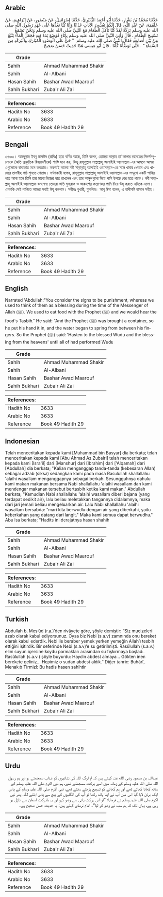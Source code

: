 ## Arabic


<div dir="rtl" lang="ar" style={{fontSize:'larger',backgroundColor:'#f8f9fa',padding:20}}>
حَدَّثَنَا مُحَمَّدُ بْنُ بَشَّارٍ، حَدَّثَنَا أَبُو أَحْمَدَ الزُّبَيْرِيُّ، حَدَّثَنَا إِسْرَائِيلُ، عَنْ مَنْصُورٍ، عَنْ إِبْرَاهِيمَ، عَنْ عَلْقَمَةَ، عَنْ عَبْدِ اللَّهِ، قَالَ إِنَّكُمْ تَعُدُّونَ الآيَاتِ عَذَابًا وَإِنَّا كُنَّا نَعُدُّهَا عَلَى عَهْدِ رَسُولِ اللَّهِ صلى الله عليه وسلم بَرَكَةً لَقَدْ كُنَّا نَأْكُلُ الطَّعَامَ مَعَ النَّبِيِّ صلى الله عليه وسلم وَنَحْنُ نَسْمَعُ تَسْبِيحَ الطَّعَامِ ‏.‏ قَالَ وَأُتِيَ النَّبِيُّ صلى الله عليه وسلم بِإِنَاءٍ فَوَضَعَ يَدَهُ فِيهِ فَجَعَلَ الْمَاءُ يَنْبُعُ مِنْ بَيْنِ أَصَابِعِهِ فَقَالَ النَّبِيُّ صلى الله عليه وسلم ‏ "‏ حَىَّ عَلَى الْوَضُوءِ الْمُبَارَكِ وَالْبَرَكَةِ مِنَ السَّمَاءِ ‏"‏ ‏.‏ حَتَّى تَوَضَّأْنَا كُلُّنَا ‏.‏ قَالَ أَبُو عِيسَى هَذَا حَدِيثٌ حَسَنٌ صَحِيحٌ ‏.‏
</div>
<div style={{backgroundColor:'#f8f9fa',padding:20, marginBottom: 10}}><table> <thead> <tr> <th>Grade</th> <th></th> </tr> </thead> <tbody> <tr><td>Sahih</td><td>Ahmad Muhammad Shakir</td></tr><tr><td>Sahih</td><td>Al-Albani</td></tr><tr><td>Hasan Sahih</td><td>Bashar Awad Maarouf</td></tr><tr><td>Sahih Bukhari</td><td>Zubair Ali Zai</td></tr></tbody></table><table> <thead> <tr> <th>References:</th> <th></th> </tr> </thead> <tbody><tr><td>Hadith No</td><td>3633</td></tr><tr><td>Arabic No</td><td>3633</td></tr><tr><td>Reference</td><td>Book 49 Hadith 29</td></tr></tbody></table></div>

## Bengali


<div dir="ltr" lang="bn" style={{fontSize:'larger',backgroundColor:'#f8f9fa',padding:20}}>
৩৬৩৩। আবদুল্লাহ ইবনু মাসউদ (রাযিঃ) হতে বর্ণিত আছে, তিনি বলেন, তোমরা আল্লাহ তা'আলার রহমতের নিদর্শনগুলোকে (অতি প্রাকৃতিক বিষয়াবলীকে) শাস্তি মনে কর, কিন্তু রাসূলুল্লাহ সাল্লাল্লাহু আলাইহি ওয়াসাল্লাম-এর আমলে আমরা এগুলোকে বারাকাত মনে করতাম। অবশ্যই আমরা নবী সাল্লাল্লাহু আলাইহি ওয়াসাল্লাম-এর সঙ্গে খাবার খেতাম এবং খাদ্যের তাসবীহ পাঠ শুনতে পেতাম। বর্ণনাকারী বলেন, রাসূলুল্লাহ সাল্লাল্লাহু আলাইহি ওয়াসাল্লাম-এর সম্মুখে একটি পানির পাত্র আনা হলে তিনি তার মাঝে নিজের হাত রাখলেন এবং তার আঙ্গুলগুলো দিয়ে পানি উপচে বের হতে থাকে। নবী সাল্লাল্লাহু আলাইহি ওয়াসাল্লাম বললেনঃ তোমরা অতি মুবারাক ও আকাশের কল্যাণকর পানি দিয়ে উযূ করতে এদিকে এসো। এমনকি সেই পানিতে আমরা সবাই উযূ করলাম। সহীহঃ বুখারী, মুসলিম। আবূ ঈসা বলেন, এ হাদীসটি হাসান সহীহ।
</div>
<div style={{backgroundColor:'#f8f9fa',padding:20, marginBottom: 10}}><table> <thead> <tr> <th>Grade</th> <th></th> </tr> </thead> <tbody> <tr><td>Sahih</td><td>Ahmad Muhammad Shakir</td></tr><tr><td>Sahih</td><td>Al-Albani</td></tr><tr><td>Hasan Sahih</td><td>Bashar Awad Maarouf</td></tr><tr><td>Sahih Bukhari</td><td>Zubair Ali Zai</td></tr></tbody></table><table> <thead> <tr> <th>References:</th> <th></th> </tr> </thead> <tbody><tr><td>Hadith No</td><td>3633</td></tr><tr><td>Arabic No</td><td>3633</td></tr><tr><td>Reference</td><td>Book 49 Hadith 29</td></tr></tbody></table></div>

## English


<div dir="ltr" lang="en" style={{fontSize:'larger',backgroundColor:'#f8f9fa',padding:20}}>
Narrated 'Abdullah:"You consider the signs to be punishment, whereas we used to think of them as a blessing during the time of the Messenger of Allah (ﷺ). We used to eat food with the Prophet (ﷺ) and we would hear the food's Tasbih." He said: "And the Prophet (ﷺ) was brought a container, so he put his hand it in, and the water began to spring from between his fingers. So the Prophet (ﷺ) said: 'Hasten to the blessed Wudu and the blessing from the heavens' until all of had performed Wudu
</div>
<div style={{backgroundColor:'#f8f9fa',padding:20, marginBottom: 10}}><table> <thead> <tr> <th>Grade</th> <th></th> </tr> </thead> <tbody> <tr><td>Sahih</td><td>Ahmad Muhammad Shakir</td></tr><tr><td>Sahih</td><td>Al-Albani</td></tr><tr><td>Hasan Sahih</td><td>Bashar Awad Maarouf</td></tr><tr><td>Sahih Bukhari</td><td>Zubair Ali Zai</td></tr></tbody></table><table> <thead> <tr> <th>References:</th> <th></th> </tr> </thead> <tbody><tr><td>Hadith No</td><td>3633</td></tr><tr><td>Arabic No</td><td>3633</td></tr><tr><td>Reference</td><td>Book 49 Hadith 29</td></tr></tbody></table></div>

## Indonesian


<div dir="ltr" lang="id" style={{fontSize:'larger',backgroundColor:'#f8f9fa',padding:20}}>
Telah menceritakan kepada kami [Muhammad bin Basyar] dia berkata; telah menceritakan kepada kami [Abu Ahmad Az Zubairi] telah menceritakan kepada kami [Isra'il] dari [Manshur] dari [Ibrahim] dari ['Alqamah] dari [Abdullah] dia berkata; "Kalian menganggap tanda-tanda (kebesaran Allah) sebagai adzab (siksa) sedangkan kami pada masa Rasulullah shallallahu 'alaihi wasallam menganggapnya sebagai berkah. Sesungguhnya dahulu kami makan makanan bersama Nabi shallallahu 'alaihi wasallam dan kami mendengar makanan tersebut bertasbih ketika kami makan." Abdullah berkata; "Kemudian Nabi shallallahu 'alaihi wasallam diberi bejana (yang terdapat sedikit air), lalu beliau meletakkan tangannya didalamnya, maka dari jari jemari beliau mengeluarkan air. Lalu Nabi shallallahu 'alaihi wasallam bersabda: "mari kita berwudlu dengan air yang diberkahi, yaitu keberkahan yang datang dari langit." Maka kami semua dapat berwudhu." Abu Isa berkata; "Hadits ini derajatnya hasan shahih
</div>
<div style={{backgroundColor:'#f8f9fa',padding:20, marginBottom: 10}}><table> <thead> <tr> <th>Grade</th> <th></th> </tr> </thead> <tbody> <tr><td>Sahih</td><td>Ahmad Muhammad Shakir</td></tr><tr><td>Sahih</td><td>Al-Albani</td></tr><tr><td>Hasan Sahih</td><td>Bashar Awad Maarouf</td></tr><tr><td>Sahih Bukhari</td><td>Zubair Ali Zai</td></tr></tbody></table><table> <thead> <tr> <th>References:</th> <th></th> </tr> </thead> <tbody><tr><td>Hadith No</td><td>3633</td></tr><tr><td>Arabic No</td><td>3633</td></tr><tr><td>Reference</td><td>Book 49 Hadith 29</td></tr></tbody></table></div>

## Turkish


<div dir="ltr" lang="tr" style={{fontSize:'larger',backgroundColor:'#f8f9fa',padding:20}}>
Abdullah b. Mes’ûd (r.a.)’den rivâyete göre, şöyle demiştir: “Siz mucizeleri azab olarak kabul ediyorsunuz. Oysa biz Nebi (s.a.v) zamnında onu bereket olarak kabul ederdik. Nebi ile beraber yemek yerken yemeğin Allah’ı tesbih ettiğini işitirdik. Bir seferinde Nebi (s.a.v)’e su getirilmişti. Rasûlullah (s.a.v.) elini suyun içersine koydu parmakları arasından su fışkırmaya başladı. Rasûlullah (s.a.v.) şöyle buyurdu: Haydin abdest almaya… Gökten inen berekete geliniz… Hepimiz o sudan abdest aldık.” Diğer tahric: Buhârî, Menakıb Tirmizî: Bu hadis hasen sahihtir
</div>
<div style={{backgroundColor:'#f8f9fa',padding:20, marginBottom: 10}}><table> <thead> <tr> <th>Grade</th> <th></th> </tr> </thead> <tbody> <tr><td>Sahih</td><td>Ahmad Muhammad Shakir</td></tr><tr><td>Sahih</td><td>Al-Albani</td></tr><tr><td>Hasan Sahih</td><td>Bashar Awad Maarouf</td></tr><tr><td>Sahih Bukhari</td><td>Zubair Ali Zai</td></tr></tbody></table><table> <thead> <tr> <th>References:</th> <th></th> </tr> </thead> <tbody><tr><td>Hadith No</td><td>3633</td></tr><tr><td>Arabic No</td><td>3633</td></tr><tr><td>Reference</td><td>Book 49 Hadith 29</td></tr></tbody></table></div>

## Urdu


<div dir="rtl" lang="ur" style={{fontSize:'larger',backgroundColor:'#f8f9fa',padding:20}}>
عبداللہ بن مسعود رضی الله عنہ کہتے ہیں کہ تم لوگ اللہ کی نشانیوں کو عذاب سمجھتے ہو اور ہم رسول اللہ صلی اللہ علیہ وسلم کے زمانہ میں اسے برکت سمجھتے تھے، ہم نبی اکرم صلی اللہ علیہ وسلم کے ساتھ کھانا کھاتے تھے اور ہم کھانے کو تسبیح پڑھتے سنتے تھے، نبی اکرم صلی اللہ علیہ وسلم کے پاس ایک برتن لایا گیا اس میں آپ نے اپنا ہاتھ رکھا تو آپ کی انگلیوں کے بیچ سے پانی ابلنے لگا، پھر نبی اکرم صلی اللہ علیہ وسلم نے فرمایا: ”آؤ اس برکت پانی سے وضو کرو اور یہ بابرکت آسمان سے نازل ہو رہی ہے، یہاں تک کہ ہم سب نے وضو کر لیا“۔ امام ترمذی کہتے ہیں: یہ حدیث حسن صحیح ہے۔
</div>
<div style={{backgroundColor:'#f8f9fa',padding:20, marginBottom: 10}}><table> <thead> <tr> <th>Grade</th> <th></th> </tr> </thead> <tbody> <tr><td>Sahih</td><td>Ahmad Muhammad Shakir</td></tr><tr><td>Sahih</td><td>Al-Albani</td></tr><tr><td>Hasan Sahih</td><td>Bashar Awad Maarouf</td></tr><tr><td>Sahih Bukhari</td><td>Zubair Ali Zai</td></tr></tbody></table><table> <thead> <tr> <th>References:</th> <th></th> </tr> </thead> <tbody><tr><td>Hadith No</td><td>3633</td></tr><tr><td>Arabic No</td><td>3633</td></tr><tr><td>Reference</td><td>Book 49 Hadith 29</td></tr></tbody></table></div>